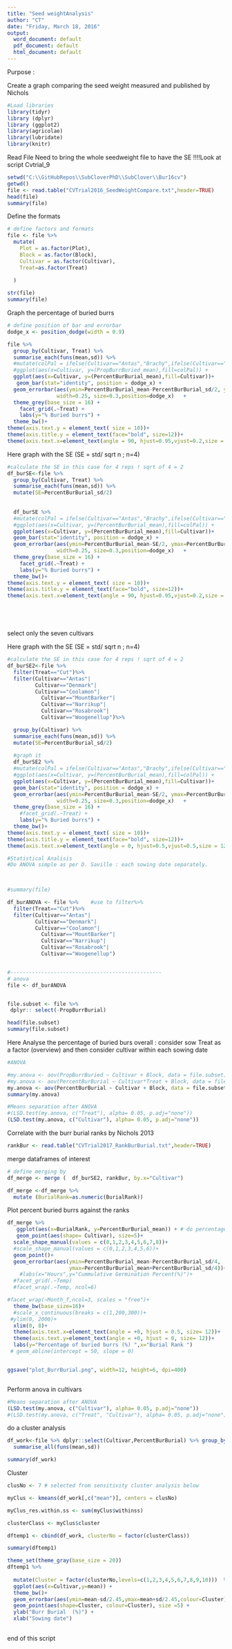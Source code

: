 ```yaml
---
title: "Seed weightAnalysis"
author: "CT"
date: "Friday, March 18, 2016"
output: 
  word_document: default
  pdf_document: default
  html_document: default
---
```

Purpose : 

Create a graph comparing the seed weight measured and published by Nichols

```r
#Load libraries 
library(tidyr)
library (dplyr)
library (ggplot2)
library(agricolae)
library(lubridate)
library(knitr)
```

Read File 
Need to bring the whole seedweight file to have the SE !!!!Look at script Cvtrial_9

```r
setwd("C:\\GitHubRepos\\SubCloverPhD\\SubClover\\Bur16cv")
getwd()
file <- read.table("CVTrial2016_SeedWeightCompare.txt",header=TRUE)
head(file)
summary(file)
```

Define the formats  

```r

# define factors and formats
file <- file %>%
  mutate(
    Plot = as.factor(Plot),
    Block = as.factor(Block),
    Cultivar = as.factor(Cultivar),
    Treat=as.factor(Treat)
   
  )

str(file)
summary(file)

```



Graph the percentage of buried burrs 

```r

# define position of bar and errorbar
dodge_x <- position_dodge(width = 0.9)

file %>%
  group_by(Cultivar, Treat) %>%
  summarise_each(funs(mean,sd)) %>%
  #mutate(colPal = ifelse(Cultivar=="Antas","Brachy",ifelse(Cultivar=="Monti","Brachy","Yanny"))) %>%
  #ggplot(aes(x=Cultivar, y=(PropBurrBuried_mean),fill=colPal)) +
  ggplot(aes(x=Cultivar, y=(PercentBurBurial_mean),fill=Cultivar))+
   geom_bar(stat="identity", position = dodge_x) +
  geom_errorbar(aes(ymin=PercentBurBurial_mean-PercentBurBurial_sd/2, ymax=PercentBurBurial_mean+PercentBurBurial_sd/2),
                width=0.25, size=0.3,position=dodge_x)   +
  theme_grey(base_size = 16) +
    facet_grid(.~Treat) +
    labs(y="% Buried burrs") +
  theme_bw()+
theme(axis.text.y = element_text( size = 10))+
theme(axis.title.y = element_text(face="bold", size=12))+
theme(axis.text.x=element_text(angle = 90, hjust=0.95,vjust=0.2,size = 12))


```

Here graph with the SE (SE = std/ sqrt n ; n=4)

```r

#calculate the SE in this case for 4 reps ! sqrt of 4 = 2 
df_burSE<-file %>%
  group_by(Cultivar, Treat) %>%
  summarise_each(funs(mean,sd)) %>%
  mutate(SE=PercentBurBurial_sd/2)
  
  
  df_burSE %>%
  #mutate(colPal = ifelse(Cultivar=="Antas","Brachy",ifelse(Cultivar=="Monti","Brachy","Yanny"))) %>%
  #ggplot(aes(x=Cultivar, y=(PercentBurBurial_mean),fill=colPal)) +
  ggplot(aes(x=Cultivar, y=(PercentBurBurial_mean),fill=Cultivar))+
  geom_bar(stat="identity", position = dodge_x) +
  geom_errorbar(aes(ymin=PercentBurBurial_mean-SE/2, ymax=PercentBurBurial_mean+SE/2),
                width=0.25, size=0.3,position=dodge_x)   +
  theme_grey(base_size = 16) +
    facet_grid(.~Treat) +
    labs(y="% Buried burrs") +
  theme_bw()+
theme(axis.text.y = element_text( size = 10))+
theme(axis.title.y = element_text(face="bold", size=12))+
theme(axis.text.x=element_text(angle = 90, hjust=0.95,vjust=0.2,size = 12))






```


select only the seven cultivars 

Here graph with the SE (SE = std/ sqrt n ; n=4)

```r

#calculate the SE in this case for 4 reps ! sqrt of 4 = 2 
df_burSE2<-file %>%
  filter(Treat=="Cut")%>%
  filter(Cultivar=="Antas"| 
         Cultivar=="Denmark"|
         Cultivar=="Coolamon"|
           Cultivar=="MountBarker"|
           Cultivar=="Narrikup"|
           Cultivar=="Rosabrook"|
           Cultivar=="Woogenellup")%>%

  group_by(Cultivar) %>%
  summarise_each(funs(mean,sd)) %>%
  mutate(SE=PercentBurBurial_sd/2)
  
  #graph it 
  df_burSE2 %>%
  #mutate(colPal = ifelse(Cultivar=="Antas","Brachy",ifelse(Cultivar=="Monti","Brachy","Yanny"))) %>%
  #ggplot(aes(x=Cultivar, y=(PercentBurBurial_mean),fill=colPal)) +
  ggplot(aes(x=Cultivar, y=(PercentBurBurial_mean),fill=Cultivar))+
  geom_bar(stat="identity", position = dodge_x) +
  geom_errorbar(aes(ymin=PercentBurBurial_mean-SE/2, ymax=PercentBurBurial_mean+SE/2),
                width=0.25, size=0.3,position=dodge_x)   +
  theme_grey(base_size = 16) +
    #facet_grid(.~Treat) +
    labs(y="% Buried burrs") +
  theme_bw()+
theme(axis.text.y = element_text( size = 10))+
theme(axis.title.y = element_text(face="bold", size=12))+
theme(axis.text.x=element_text(angle = 0, hjust=0.5,vjust=0.5,size = 12))


```


```r
#Statistical Analisis 
#Do ANOVA simple as per D. Saville : each sowing date separately.


 
#summary(file)

df_burANOVA <- file %>%    #use to filter%>%
  filter(Treat=="Cut")%>%
  filter(Cultivar=="Antas"| 
         Cultivar=="Denmark"|
         Cultivar=="Coolamon"|
           Cultivar=="MountBarker"|
           Cultivar=="Narrikup"|
           Cultivar=="Rosabrook"|
           Cultivar=="Woogenellup")


#-------------------------------------------------
# anova 
file <- df_burANOVA


file.subset <- file %>%
 dplyr:: select(-PropBurrBurial)

head(file.subset)
summary(file.subset)
```









Here Analyse the percentage of buried burs overall :
consider sow Treat as a factor  (overview)
and then consider cultivar within each sowing date 

```r

#ANOVA

#my.anova <- aov(PropBurrBuried ~ Cultivar + Block, data = file.subset)
#my.anova <- aov(PercentBurBurial ~ Cultivar*Treat + Block, data = file.subset)
my.anova <- aov(PercentBurBurial ~ Cultivar + Block, data = file.subset)
summary(my.anova)
```

```r
#Means separation after ANOVA
#(LSD.test(my.anova, c("Treat"), alpha= 0.05, p.adj="none")) 
(LSD.test(my.anova, c("Cultivar"), alpha= 0.05, p.adj="none")) 
```

Correlate with the burr burial ranks by Nichols 2013

```r


rankBur <- read.table("CVTrial2017_RankBurBurial.txt",header=TRUE)
```


merge dataframes of interest 

```r


# define merging by 
df_merge <- merge (  df_burSE2, rankBur, by.x="Cultivar")

df_merge <-df_merge %>%
  mutate (BurialRank=as.numeric(BurialRank))
```

Plot percent buried burrs against the ranks 

```r

df_merge %>%
   ggplot(aes(x=BurialRank, y=PercentBurBurial_mean)) + # do percentage here
   geom_point(aes(shape= Cultivar), size=5)+
  scale_shape_manual(values = c(0,1,2,3,4,5,6,7,8))+
  #scale_shape_manual(values = c(0,1,2,3,4,5,6))+
  geom_point()+
  geom_errorbar(aes(ymin=PercentBurBurial_mean-PercentBurBurial_sd/4,
                    ymax=PercentBurBurial_mean+PercentBurBurial_sd/4))+
    #labs(x="Hours",y="Cummulative Germination Percent(%)")+
  #facet_grid(.~Temp)
  #facet_wrap(.~Temp, ncol=6)

#facet_wrap(~Month_f,ncol=3, scales = "free")+
  theme_bw(base_size=16)+
  #scale_x_continuous(breaks = c(1,200,300))+
 #ylim(0, 2000)+
  xlim(0, 8)+
  theme(axis.text.x=element_text(angle = +0, hjust = 0.5, size= 12))+
  theme(axis.text.y=element_text(angle = +0, hjust = 0, size= 12))+
  labs(y="Percentage of buried burrs (%) ",x="Burial Rank ")
 # geom_abline(intercept = 50, slope = 0)


ggsave("plot_BurrBurial.png", width=12, height=6, dpi=400)



```







Perform anova in cultivars 



```r


#Means separation after ANOVA
(LSD.test(my.anova, c("Cultivar"), alpha= 0.05, p.adj="none")) 
#(LSD.test(my.anova, c("Treat", "Cultivar"), alpha= 0.05, p.adj="none")) 
```


do a cluster analysis

```r
df_work<-file %>% dplyr::select(Cultivar,PercentBurBurial) %>% group_by(Cultivar) %>%
  summarise_all(funs(mean,sd))

summary(df_work)


```
Cluster 

```r
clusNo <- 7 # selected from sensitivity cluster analysis below

myClus <- kmeans(df_work[,c("mean")], centers = clusNo)

myClus_res.within.ss <- sum(myClus$withinss)

clusterClass <- myClus$cluster

dftemp1 <- cbind(df_work, clusterNo = factor(clusterClass))

summary(dftemp1)

```



```r
theme_set(theme_gray(base_size = 20))
dftemp1 %>%
  
  mutate(Cluster = factor(clusterNo,levels=c(1,2,3,4,5,6,7,8,9,10)))  %>%
  ggplot(aes(x=Cultivar,y=mean)) +
  theme_bw()+
  geom_errorbar(aes(ymin=mean-sd/2.45,ymax=mean+sd/2.45,colour=Cluster),alpha=0.8, width=0.5, linetype=2)+
  geom_point(aes(shape=Cluster, colour=Cluster), size =5) +
  ylab("Burr Burial  (%)") +
  xlab("Sowing date")
  
```


end of this script 